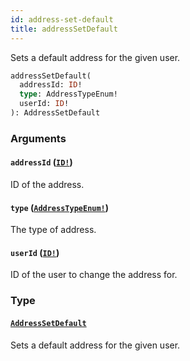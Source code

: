 ```yaml
---
id: address-set-default
title: addressSetDefault
---
```


Sets a default address for the given user.

```graphql
addressSetDefault(
  addressId: ID!
  type: AddressTypeEnum!
  userId: ID!
): AddressSetDefault

```

### Arguments

#### `addressId` ([`ID!`](/developer/api-reference/scalars/id.mdx))

ID of the address.

#### `type` ([`AddressTypeEnum!`](/developer/api-reference/enums/address-type-enum.mdx))

The type of address.

#### `userId` ([`ID!`](/developer/api-reference/scalars/id.mdx))

ID of the user to change the address for.

### Type

#### [`AddressSetDefault`](/developer/api-reference/objects/address-set-default.mdx)

Sets a default address for the given user.
